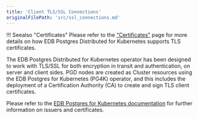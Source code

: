 ```yaml
---
title: 'Client TLS/SSL Connections'
originalFilePath: 'src/ssl_connections.md'
---
```


!!! Seealso "Certificates"
    Please refer to the ["Certificates"](certificates.md)
    page for more details on how EDB Postgres Distributed for Kubernetes supports TLS certificates.

The EDB Postgres Distributed for Kubernetes operator has been designed to work with TLS/SSL for both encryption in transit and
authentication, on server and client sides. PGD nodes are created as Cluster
resources using the EDB Postgres for Kubernetes (PG4K) operator, and this
includes the deployment of a Certification
Authority (CA) to create and sign TLS client certificates.

Please refer to the [EDB Postgres for Kubernetes documentation](https://www.enterprisedb.com/docs/postgres_for_kubernetes/latest/ssl_connections/)
for further information on issuers and certificates.
